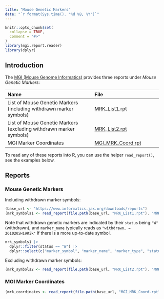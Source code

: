 ```yaml
---
title: "Mouse Genetic Markers"
date: "`r format(Sys.time(), '%d %B, %Y')`"
---
```


```r
knitr::opts_chunk$set(
  collapse = TRUE,
  comment = "#>"
)
library(mgi.report.reader)
library(dplyr)
```

## Introduction

The [MGI (Mouse Genome Informatics)](https://www.informatics.jax.org) provides
three reports under *Mouse Genetic Markers*:

| Name                                                               | File                                                                                           |
|:----------------------------------------|:------------------------------|
| List of Mouse Genetic Markers (including withdrawn marker symbols) | [MRK_List1.rpt](https://www.informatics.jax.org/downloads/reports/MRK_List1.rpt){.uri}         |
| List of Mouse Genetic Markers (excluding withdrawn marker symbols) | [MRK_List2.rpt](https://www.informatics.jax.org/downloads/reports/MRK_List2.rpt){.uri}         |
| MGI Marker Coordinates                                             | [MGI_MRK_Coord.rpt](https://www.informatics.jax.org/downloads/reports/MGI_MRK_Coord.rpt){.uri} |

To read any of these reports into R, you can use the helper `read_report()`, see
the examples below.

## Reports

### Mouse Genetic Markers

Including withdrawn marker symbols:

```r
(base_url <- "https://www.informatics.jax.org/downloads/reports")
(mrk_symbols1 <- read_report(file.path(base_url, "MRK_List1.rpt"), "MRK_List1", n_max = 30L))
```

Note that withdrawn genetic markers are indicated by their `status` being `"W"`
(withdrawn), and `marker_name` typically reads as `"withdrawn, = 2610205H19Rik"`
if there is a more up-to-date symbol.

```r
mrk_symbols1 |>
  dplyr::filter(status == "W") |>
  dplyr::select(c("marker_symbol", "marker_name", "marker_type", "status"))
```

Excluding withdrawn marker symbols:

```r
(mrk_symbols2 <- read_report(file.path(base_url, "MRK_List2.rpt"), "MRK_List2", n_max = 10L))
```

### MGI Marker Coordinates

```r
(mrk_coordinates <- read_report(file.path(base_url, "MGI_MRK_Coord.rpt"), "MGI_MRK_Coord", n_max = 10L))
```

